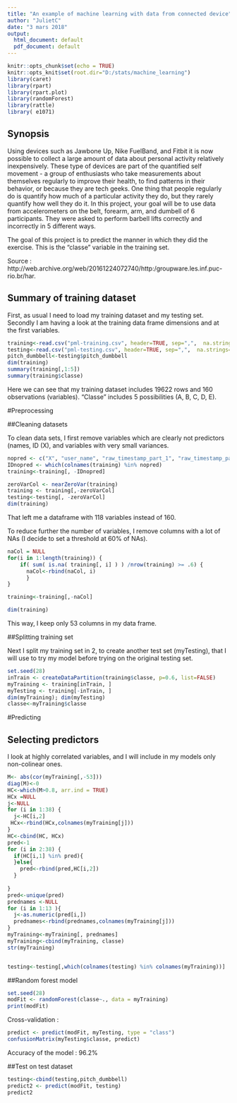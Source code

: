 ---
title: "An example of machine learning with data from connected device"
author: "JulietC"
date: "3 mars 2018"
output:
  html_document: default
  pdf_document: default
---

```{r setup, include=FALSE}
knitr::opts_chunk$set(echo = TRUE)
knitr::opts_knit$set(root.dir="D:/stats/machine_learning")
library(caret)
library(rpart)
library(rpart.plot)
library(randomForest)
library(rattle)
library( e1071)
```

## Synopsis

Using devices such as Jawbone Up, Nike FuelBand, and Fitbit it is now possible to collect a large amount of data about personal activity relatively inexpensively. These type of devices are part of the quantified self movement - a group of enthusiasts who take measurements about themselves regularly to improve their health, to find patterns in their behavior, or because they are tech geeks. One thing that people regularly do is quantify how much of a particular activity they do, but they rarely quantify how well they do it. In this project, your goal will be to use data from accelerometers on the belt, forearm, arm, and dumbell of 6 participants. They were asked to perform barbell lifts correctly and incorrectly in 5 different ways.

The goal of this project is to predict the manner in which they did the exercise. This is the "classe" variable in the training set.

Source : http://web.archive.org/web/20161224072740/http:/groupware.les.inf.puc-rio.br/har. 


## Summary of training dataset

First, as usual I need to load my training dataset and my testing set. Secondly I am having a look at the training data frame dimensions and at the first variables.

```{r}
training<-read.csv("pml-training.csv", header=TRUE, sep=",",  na.strings=c("NA","#DIV/0!","") )
testing<-read.csv("pml-testing.csv", header=TRUE, sep=",",  na.strings=c("NA","#DIV/0!","") )
pitch_dumbbell<-testing$pitch_dumbbell
dim(training)
summary(training[,1:5])
summary(training$classe)

```

Here we can see that my training dataset includes 19622 rows and 160 observations (variables). "Classe" includes 5 possibilities (A, B, C, D, E).

#Preprocessing 

##Cleaning datasets

To clean data sets, I first remove variables which are clearly not predictors (names, ID (X), and variables with very small variances.
```{r}
nopred <- c("X", "user_name", "raw_timestamp_part_1", "raw_timestamp_part_2", "cvtd_timestamp", "new_window", "num_window")
IDnopred <- which(colnames(training) %in% nopred)
training<-training[, -IDnopred]

zeroVarCol <- nearZeroVar(training)
training <- training[,-zeroVarCol]
testing<-testing[, -zeroVarCol]
dim(training)

```
That left me a dataframe with 118 variables instead of 160.

To reduce further the number of variables, I remove columns with a lot of NAs (I decide to set a threshold at 60% of NAs).

```{r}
naCol = NULL
for(i in 1:length(training)) {
    if( sum( is.na( training[, i] ) ) /nrow(training) >= .6) {
      naCol<-rbind(naCol, i)
      } 
}

training<-training[,-naCol]

dim(training)

```
This way, I keep only 53 columns in my data frame.


##Splitting training set

Next I split my training set in 2, to create another test set (myTesting), that I will use to try my model before trying on the original testing set.

```{r}
set.seed(28)
inTrain <- createDataPartition(training$classe, p=0.6, list=FALSE)
myTraining <- training[inTrain, ]
myTesting <- training[-inTrain, ]
dim(myTraining); dim(myTesting)
classe<-myTraining$classe
```



#Predicting

## Selecting predictors

I look at highly correlated variables, and I will include in my models only non-colinear ones.

```{r}
M<- abs(cor(myTraining[,-53]))
diag(M)<-0
HC<-which(M>0.8, arr.ind = TRUE)
HCx =NULL
j<-NULL
for (i in 1:38) { 
  j<-HC[i,2]
 HCx<-rbind(HCx,colnames(myTraining[j]))
}
HC<-cbind(HC, HCx)
pred<-1
for (i in 2:38) { 
  if(HC[i,1] %in% pred){ 
  }else{
    pred<-rbind(pred,HC[i,2])
  }
    
}
pred<-unique(pred)
prednames <-NULL
for (i in 1:13 ){ 
  j<-as.numeric(pred[i,])
  prednames<-rbind(prednames,colnames(myTraining[j]))
}
myTraining<-myTraining[, prednames]
myTraining<-cbind(myTraining, classe)
str(myTraining)


testing<-testing[,which(colnames(testing) %in% colnames(myTraining))]
```

##Random forest model

```{r}
set.seed(28)
modFit <- randomForest(classe~., data = myTraining)
print(modFit)
```

Cross-validation :

```{r}
predict <- predict(modFit, myTesting, type = "class")
confusionMatrix(myTesting$classe, predict)
```
Accuracy of the model : 96.2%

##Test on test dataset

```{r}
testing<-cbind(testing,pitch_dumbbell)
predict2 <- predict(modFit, testing)
predict2
```